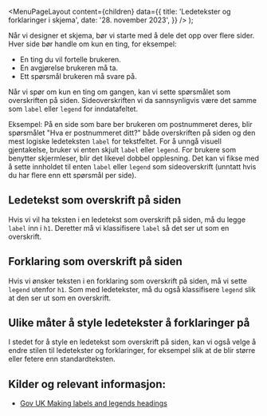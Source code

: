 
<Meta
  title='Ledetekster og forklaringer i skjema'
  description='Slik forteller du brukeren at noe har gått galt eller mangler.'
/>

  <MenuPageLayout
    content={children}
    data={{
      title: 'Ledetekster og forklaringer i skjema',
      date: '28. november 2023',
    }}
  />
);

Når vi designer et skjema, bør vi starte med å dele det opp over flere sider. Hver side bør handle om kun en ting, for eksempel:

- En ting du vil fortelle brukeren.
- En avgjørelse brukeren må ta.
- Ett spørsmål brukeren må svare på.

Når vi spør om kun en ting om gangen, kan vi sette spørsmålet som overskriften på siden. Sideoverskriften vi da sannsynligvis være det samme som `label` eller `legend` for inndatafeltet.

Eksempel:
På en side som bare ber brukeren om postnummeret deres, blir spørsmålet "Hva er postnummeret ditt?" både overskriften på siden og den mest logiske ledeteksten `label` for tekstfeltet.
For å unngå visuell gjentakelse, bruker vi enten skjult `label` eller `legend`. For brukere som benytter skjermleser, blir det likevel dobbel opplesning. Det kan vi fikse med å sette innholdet til enten `label` eller `legend` som sideoverskrift (unntatt hvis du har flere enn ett spørsmål per side).

## Ledetekst som overskrift på siden

Hvis vi vil ha teksten i en ledetekst som overskrift på siden, må du legge `label` inn i `h1`.
Deretter må vi klassifisere `label` så det ser ut som en overskrift.

## Forklaring som overskrift på siden

Hvis vi ønsker teksten i en forklaring som overskrift på siden, må vi sette `legend` utenfor `h1`.
Som med ledetekster, må du også klassifisere `legend` slik at den ser ut som en overskrift.

## Ulike måter å style ledetekster å forklaringer på

I stedet for å style en ledetekst som overskrift på siden, kan vi også velge å endre stilen til ledetekster og forklaringer, for eksempel slik at de blir større eller fetere enn standardteksten.

## Kilder og relevant informasjon:<br/>

- [Gov UK Making labels and legends headings](https://design-system.service.gov.uk/get-started/labels-legends-headings/)
